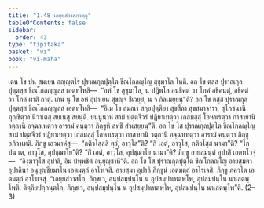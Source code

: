 ```yaml
---
title: "1.48 เถยฺยสํวาสกวตฺถุ"
tableOfContents: false
sidebar:
  order: 43
type: "tipitaka"
basket: "vi"
book: "vi-maha"
---
```



<DynamicBreadcrumb />

<Division number="110" book="vi-maha">

<Paragraph number="483" book="vi-maha">
เตน โข ปน สมเยน อญฺญตโร ปุราณกุลปุตฺโต ขีณโกลญฺโญ สุขุมาโล โหติ. อถ โข ตสฺส ปุราณกุลปุตฺตสฺส ขีณโกลญฺญสฺส เอตทโหสิ—  “อหํ โข สุขุมาโล, น ปฏิพโล อนธิคตํ วา โภคํ อธิคนฺตุํ, อธิคตํ วา โภคํ ผาติํ กาตุํ. เกน นุ โข อหํ อุปาเยน สุขญฺจ ชีเวยฺยํ, น จ กิลเมยฺยนฺ”ติ? อถ โข ตสฺส ปุราณกุลปุตฺตสฺส ขีณโกลญฺญสฺส เอตทโหสิ—  “อิเม โข สมณา สกฺยปุตฺติยา สุขสีลา สุขสมาจารา, สุโภชนานิ ภุญฺชิตฺวา นิวาเตสุ สยเนสุ สยนฺติ. ยนฺนูนาหํ สามํ ปตฺตจีวรํ ปฏิยาเทตฺวา เกสมสฺสุํ โอหาเรตฺวา กาสายานิ วตฺถานิ อจฺฉาเทตฺวา อารามํ คนฺตฺวา ภิกฺขูหิ สทฺธิํ สํวเสยฺยนฺ”ติ. อถ โข โส ปุราณกุลปุตฺโต ขีณโกลญฺโญ สามํ ปตฺตจีวรํ ปฏิยาเทตฺวา เกสมสฺสุํ โอหาเรตฺวา กาสายานิ วตฺถานิ อจฺฉาเทตฺวา อารามํ คนฺตฺวา ภิกฺขู อภิวาเทติ. ภิกฺขู เอวมาหํสุ—  “กติวโสฺสสิ ตฺวํ, อาวุโส”ติ? “กิํ เอตํ, อาวุโส, กติวโสฺส นามา”ติ? “โก ปน เต, อาวุโส, อุปชฺฌาโย”ติ? “กิํ เอตํ, อาวุโส, อุปชฺฌาโย นามา”ติ? ภิกฺขู อายสฺมนฺตํ อุปาลิํ เอตทโวจุํ—  “อิงฺฆาวุโส อุปาลิ, อิมํ ปพฺพชิตํ อนุยุญฺชาหี”ติ. อถ โข โส ปุราณกุลปุตฺโต ขีณโกลญฺโญ อายสฺมตา อุปาลินา อนุยุญฺชียมาโน เอตมตฺถํ อาโรเจสิ. อายสฺมา อุปาลิ ภิกฺขูนํ เอตมตฺถํ อาโรเจสิ. ภิกฺขู ภควโต เอตมตฺถํ อาโรเจสุํ. “เถยฺยสํวาสโก, ภิกฺขเว, อนุปสมฺปนฺโน น อุปสมฺปาเทตพฺโพ, อุปสมฺปนฺโน นาเสตพฺโพติ. ติตฺถิยปกฺกนฺตโก, ภิกฺขเว, อนุปสมฺปนฺโน น อุปสมฺปาเทตพฺโพ, อุปสมฺปนฺโน นาเสตพฺโพ”ติ. (2–3)
</Paragraph>
</Division>